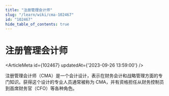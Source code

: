 ```yaml
---
title: "注册管理会计师"
slug: "/learn/wiki/cma-102467"
id: "102467"
hide_table_of_contents: true
---
```



# 注册管理会计师

<ArticleMeta id={102467} updatedAt={'2023-09-26 13:59:00'} />
<div className='border-solid border-b border-t-0 my-4 border-[var(--ifm-color-gray-300)]' />

注册管理会计师（CMA）是一个会计设计，表示在财务会计和战略管理方面的专门知识。获得这个设计的专业人员通常被称为 CMA，并有资格担任从财务控制员到首席财务官（CFO）等各种角色。
